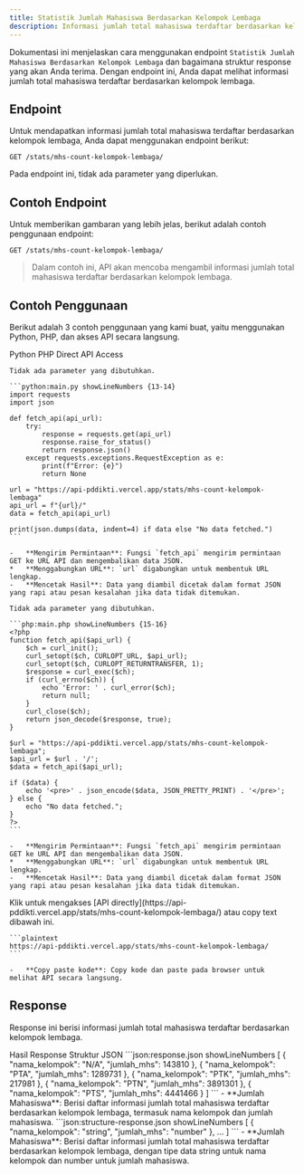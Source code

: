 ```yaml
---
title: Statistik Jumlah Mahasiswa Berdasarkan Kelompok Lembaga
description: Informasi jumlah total mahasiswa terdaftar berdasarkan kelompok lembaga.
---
```


Dokumentasi ini menjelaskan cara menggunakan endpoint `Statistik Jumlah Mahasiswa Berdasarkan Kelompok Lembaga` dan bagaimana struktur response yang akan Anda terima. Dengan endpoint ini, Anda dapat melihat informasi jumlah total mahasiswa terdaftar berdasarkan kelompok lembaga.

## Endpoint

Untuk mendapatkan informasi jumlah total mahasiswa terdaftar berdasarkan kelompok lembaga, Anda dapat menggunakan endpoint berikut:

```plaintext
GET /stats/mhs-count-kelompok-lembaga/
```

Pada endpoint ini, tidak ada parameter yang diperlukan.

## Contoh Endpoint

Untuk memberikan gambaran yang lebih jelas, berikut adalah contoh penggunaan endpoint:

```plaintext
GET /stats/mhs-count-kelompok-lembaga/
```

> Dalam contoh ini, API akan mencoba mengambil informasi jumlah total mahasiswa terdaftar berdasarkan kelompok lembaga.

## Contoh Penggunaan

Berikut adalah 3 contoh penggunaan yang kami buat, yaitu menggunakan Python, PHP, dan akses API secara langsung.

<Tabs defaultValue="python" className="pt-5 pb-1">
  <TabsList>
    <TabsTrigger value="python">Python</TabsTrigger>
    <TabsTrigger value="php">PHP</TabsTrigger>
    <TabsTrigger value="direct">Direct API Access</TabsTrigger>
  </TabsList>
  <TabsContent value="python">

    Tidak ada parameter yang dibutuhkan.

    ```python:main.py showLineNumbers {13-14}
    import requests
    import json

    def fetch_api(api_url):
        try:
            response = requests.get(api_url)
            response.raise_for_status()
            return response.json()
        except requests.exceptions.RequestException as e:
            print(f"Error: {e}")
            return None

    url = "https://api-pddikti.vercel.app/stats/mhs-count-kelompok-lembaga"
    api_url = f"{url}/"
    data = fetch_api(api_url)

    print(json.dumps(data, indent=4) if data else "No data fetched.")
    ```

    -   **Mengirim Permintaan**: Fungsi `fetch_api` mengirim permintaan GET ke URL API dan mengembalikan data JSON.
    *   **Menggabungkan URL**: `url` digabungkan untuk membentuk URL lengkap.
    -   **Mencetak Hasil**: Data yang diambil dicetak dalam format JSON yang rapi atau pesan kesalahan jika data tidak ditemukan.
  </TabsContent>
  <TabsContent value="php">

    Tidak ada parameter yang dibutuhkan.

    ```php:main.php showLineNumbers {15-16}
    <?php
    function fetch_api($api_url) {
        $ch = curl_init();
        curl_setopt($ch, CURLOPT_URL, $api_url);
        curl_setopt($ch, CURLOPT_RETURNTRANSFER, 1);
        $response = curl_exec($ch);
        if (curl_errno($ch)) {
            echo 'Error: ' . curl_error($ch);
            return null;
        }
        curl_close($ch);
        return json_decode($response, true);
    }

    $url = "https://api-pddikti.vercel.app/stats/mhs-count-kelompok-lembaga";
    $api_url = $url . '/';
    $data = fetch_api($api_url);

    if ($data) {
        echo '<pre>' . json_encode($data, JSON_PRETTY_PRINT) . '</pre>';
    } else {
        echo "No data fetched.";
    }
    ?>
    ```

    -   **Mengirim Permintaan**: Fungsi `fetch_api` mengirim permintaan GET ke URL API dan mengembalikan data JSON.
    *   **Menggabungkan URL**: `url` digabungkan untuk membentuk URL lengkap.
    -   **Mencetak Hasil**: Data yang diambil dicetak dalam format JSON yang rapi atau pesan kesalahan jika data tidak ditemukan.
  </TabsContent>
  <TabsContent value="direct">
    Klik untuk mengakses [API directly](https://api-pddikti.vercel.app/stats/mhs-count-kelompok-lembaga/) atau copy text dibawah ini.

    ```plaintext
    https://api-pddikti.vercel.app/stats/mhs-count-kelompok-lembaga/
    ```

    -   **Copy paste kode**: Copy kode dan paste pada browser untuk melihat API secara langsung.
  </TabsContent>
</Tabs>

## Response

Response ini berisi informasi jumlah total mahasiswa terdaftar berdasarkan kelompok lembaga.

<Tabs defaultValue="hasil" className="pt-5 pb-1">
  <TabsList>
    <TabsTrigger value="hasil">Hasil Response</TabsTrigger>
    <TabsTrigger value="struktur">Struktur JSON</TabsTrigger>
  </TabsList>
  <TabsContent value="hasil">
    ```json:response.json showLineNumbers
    [
         {
            "nama_kelompok": "N/A",
            "jumlah_mhs": 143810
        },
        {
            "nama_kelompok": "PTA",
            "jumlah_mhs": 1289731
        },
        {
            "nama_kelompok": "PTK",
            "jumlah_mhs": 217981
        },
         {
            "nama_kelompok": "PTN",
            "jumlah_mhs": 3891301
        },
        {
            "nama_kelompok": "PTS",
            "jumlah_mhs": 4441466
        }
    ]
    ```
    -   **Jumlah Mahasiswa**: Berisi daftar informasi jumlah total mahasiswa terdaftar berdasarkan kelompok lembaga, termasuk nama kelompok dan jumlah mahasiswa.
  </TabsContent>
  <TabsContent value="struktur">
    ```json:structure-response.json showLineNumbers
    [
        {
            "nama_kelompok": "string",
            "jumlah_mhs": "number"
        },
        ...
    ]
    ```
    -   **Jumlah Mahasiswa**: Berisi daftar informasi jumlah total mahasiswa terdaftar berdasarkan kelompok lembaga, dengan tipe data string untuk nama kelompok dan number untuk jumlah mahasiswa.
  </TabsContent>
</Tabs>